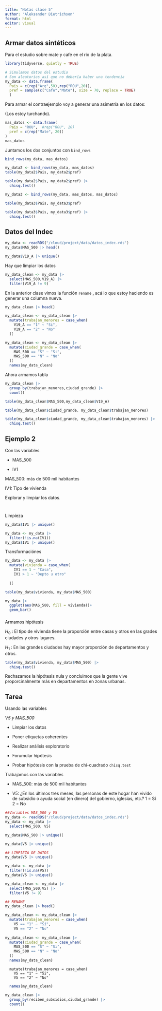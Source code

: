 ```yaml
---
title: "Notas clase 5"
author: "Aleksander Dietrichson"
format: html
editor: visual
---
```


## Armar datos sintéticos

Para el estudio sobre mate y café en el rio de la plata.

```r
library(tidyverse, quietly = TRUE)

```

```r
# Simulamos datos del estudio
# Son aleatorios así que no debería haber una tendencia
my_data <- data.frame(
  Pais = c(rep("Arg",50),rep("ROU",20)),
  pref = sample(c("Cafe","Mate"), size = 70, replace = TRUE)
  ) 
```

Para armar el contraejemplo voy a generar una asimetría en los datos:

(Los estoy turchando).

```r

mas_datos <- data.frame(
  Pais = "ROU",  #rep("ROU", 20)
  pref = c(rep("Mate", 20))
)
mas_datos
```

Juntamos los dos conjuntos con `bind_rows`

```r
bind_rows(my_data, mas_datos)
```

```r

my_data2 <- bind_rows(my_data, mas_datos)
table(my_data2$Pais, my_data2$pref)

```

```r
table(my_data2$Pais, my_data2$pref) |> 
  chisq.test()
```

```r
my_data3 <- bind_rows(my_data, mas_datos, mas_datos)
```

```r
table(my_data3$Pais, my_data3$pref)
```

```r
table(my_data3$Pais, my_data3$pref) |> 
  chisq.test()
```

## Datos del Indec

```r
my_data <- readRDS("/cloud/project/data/datos_indec.rds")
my_data$MAS_500 |> head()
```

```r
my_data$V19_A |> unique()
```

Hay que limpiar los datos

```r
my_data_clean <- my_data |> 
  select(MAS_500,V19_A) |> 
  filter(V19_A != 9)
```

En la anterior clase vimos la función `rename` , acá lo que estoy haciendo es generar una columna nueva.

```r
my_data_clean |> head()
```

```r
my_data_clean <- my_data_clean |> 
  mutate(trabajan_menores = case_when(
    V19_A == "1" ~ "Si",
    V19_A == "2" ~ "No"
  ))

my_data_clean <- my_data_clean |> 
  mutate(ciudad_grande = case_when(
    MAS_500 == "S" ~ "Si",
    MAS_500 == "N" ~ "No"
  ))
  names(my_data_clean)
```

Ahora armamos tabla

```r
my_data_clean |> 
  group_by(trabajan_menores,ciudad_grande) |> 
  count()
```

```r
table(my_data_clean$MAS_500,my_data_clean$V19_A)
```

```r
table(my_data_clean$ciudad_grande, my_data_clean$trabajan_menores)
```

```r
table(my_data_clean$ciudad_grande, my_data_clean$trabajan_menores) |> 
  chisq.test()
```

## Ejemplo 2

Con las variables

-   MAS_500

-   IV1

MAS_500: más de 500 mil habitantes

IV1: Tipo de vivienda

Explorar y limpiar los datos.

```r

```

```r

```

Limpieza

```r
my_data$IV1 |> unique()

my_data <- my_data |> 
  filter(!is.na(IV1))
my_data$IV1 |> unique()
```

Transformaciónes

```r
my_data <- my_data |> 
  mutate(vivienda = case_when(
    IV1 == 1 ~ "Casa",
    IV1 > 1 ~ "Depto u otro"
    
  ))
```

```r
table(my_data$vivienda, my_data$MAS_500)
```

```r
my_data |> 
  ggplot(aes(MAS_500, fill = vivienda))+
  geom_bar()
```

### 

Armamos hipótesis

$H_0$ : El tipo de vivienda tiene la proporción entre casas y otros en las grades ciudades y otros lugares.

$H_1$ : En las grandes ciudades hay mayor proporción de departamentos y otros.\

```r
table(my_data$vivienda, my_data$MAS_500) |> 
  chisq.test()
```

Rechazamos la hipótesis nula y concluimos que la gente vive proporcinalmente más en departamentos en zonas urbanas.

## Tarea

Usando las variables

*V5 y MAS_500*

-   Limpiar los datos

-   Poner etiquetas coherentes

-   Realizar análisis exploratorio

-   Forumular hipótesis

-   Probar hipótesis con la prueba de chi-cuadrado `chisq.test`

Trabajamos con las variables

-   MAS_500: más de 500 mil habitantes

-   V5: ¿En los últimos tres meses, las personas de este hogar han vivido de subsidio o ayuda social (en dinero) del gobierno, iglesias, etc.? 1 = Sí 2 = No

```r
##Variables MAS_500 y V5
my_data <- readRDS("/cloud/project/data/datos_indec.rds")
my_data <- my_data |> 
  select(MAS_500, V5)

my_data$MAS_500 |> unique()
```

```r
my_data$V5 |> unique()
```

```r
## LIMPIEZA DE DATOS
my_data$V5 |> unique()

my_data <- my_data |> 
  filter(!is.na(V5))
my_data$V5 |> unique()
```

```r
my_data_clean <- my_data |> 
  select(MAS_500,V5) |> 
  filter(V5 != 9)
```

```r
## RENAME
my_data_clean |> head()
```

```r
my_data_clean <- my_data_clean |> 
  mutate(trabajan_menores = case_when(
    V5 == "1" ~ "Si",
    V5 == "2" ~ "No"
    
my_data_clean <- my_data_clean |> 
  mutate(ciudad_grande = case_when(
    MAS_500 == "S" ~ "Si",
    MAS_500 == "N" ~ "No"
  ))
  names(my_data_clean)
```

```my_data_clean
  mutate(trabajan_menores = case_when(
    V5 == "1" ~ "Si",
    V5 == "2" ~ "No"
```

```r
  names(my_data_clean)
```

```r
my_data_clean |> 
  group_by(reciben_subsidios,ciudad_grande) |> 
  count()
```
